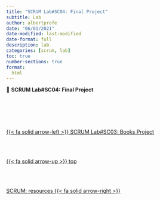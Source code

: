```yaml
---
title: "SCRUM Lab#SC04: Final Project"
subtitle: Lab
author: albertprofe
date: "06/01/2021"
date-modified: last-modified
date-format: full
description: lab
categories: [scrum, lab]
toc: true
number-sections: true
format:
  html
---
```


::: {.labs}
📘 **SCRUM Lab#SC04: Final Project**


:::


<!--- navLinks -->
<br><br>
<div class=row>
<br>
<div class='column left previous'>
<br>
[{{< fa solid arrow-left >}} SCRUM Lab#SC03: Books Project](/scrum/scrumlab3.qmd)
<br>
</div>
<br>
<div class='column center'>
<br>
[{{< fa solid arrow-up >}} top](#top)
<br>
</div>
<br>
<div class='column right next'>
<br>
[SCRUM: resources  {{< fa solid arrow-right >}}](/scrum/resources.qmd)
<br>
</div>
<br>
</div>
